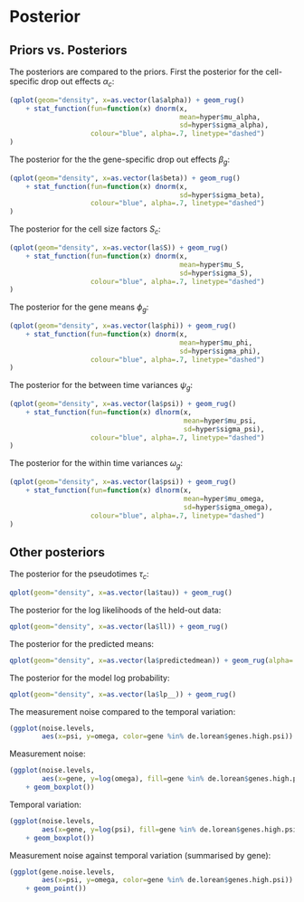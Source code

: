 
# Posterior


## Priors vs. Posteriors

The posteriors are compared to the priors. First the posterior for the cell-specific
drop out effects $\alpha_c$:
```r
(qplot(geom="density", x=as.vector(la$alpha)) + geom_rug()
    + stat_function(fun=function(x) dnorm(x,
                                          mean=hyper$mu_alpha,
                                          sd=hyper$sigma_alpha),
                    colour="blue", alpha=.7, linetype="dashed")
)
```

The posterior for the the gene-specific drop out effects $\beta_g$:
```r
(qplot(geom="density", x=as.vector(la$beta)) + geom_rug()
    + stat_function(fun=function(x) dnorm(x,
                                          sd=hyper$sigma_beta),
                    colour="blue", alpha=.7, linetype="dashed")
)
```

The posterior for the cell size factors $S_c$:
```r
(qplot(geom="density", x=as.vector(la$S)) + geom_rug()
    + stat_function(fun=function(x) dnorm(x,
                                          mean=hyper$mu_S,
                                          sd=hyper$sigma_S),
                    colour="blue", alpha=.7, linetype="dashed")
)
```

The posterior for the gene means $\phi_g$:
```r
(qplot(geom="density", x=as.vector(la$phi)) + geom_rug()
    + stat_function(fun=function(x) dnorm(x,
                                          mean=hyper$mu_phi,
                                          sd=hyper$sigma_phi),
                    colour="blue", alpha=.7, linetype="dashed")
)
```

The posterior for the between time variances $\psi_g$:
```r
(qplot(geom="density", x=as.vector(la$psi)) + geom_rug()
    + stat_function(fun=function(x) dlnorm(x,
                                           mean=hyper$mu_psi,
                                           sd=hyper$sigma_psi),
                    colour="blue", alpha=.7, linetype="dashed")
)
```

The posterior for the within time variances $\omega_g$:
```r
(qplot(geom="density", x=as.vector(la$psi)) + geom_rug()
    + stat_function(fun=function(x) dlnorm(x,
                                           mean=hyper$mu_omega,
                                           sd=hyper$sigma_omega),
                    colour="blue", alpha=.7, linetype="dashed")
)
```

## Other posteriors

The posterior for the pseudotimes $\tau_c$:
```r
qplot(geom="density", x=as.vector(la$tau)) + geom_rug()
```

The posterior for the log likelihoods of the held-out data:
```r
qplot(geom="density", x=as.vector(la$ll)) + geom_rug()
```

The posterior for the predicted means:
```r
qplot(geom="density", x=as.vector(la$predictedmean)) + geom_rug(alpha=.1)
```

The posterior for the model log probability:
```r
qplot(geom="density", x=as.vector(la$lp__)) + geom_rug()
```

The measurement noise compared to the temporal variation:
```r
(ggplot(noise.levels,
        aes(x=psi, y=omega, color=gene %in% de.lorean$genes.high.psi)) + geom_point())
```

Measurement noise:
```r
(ggplot(noise.levels,
        aes(x=gene, y=log(omega), fill=gene %in% de.lorean$genes.high.psi))
    + geom_boxplot())
```

Temporal variation:
```r
(ggplot(noise.levels,
        aes(x=gene, y=log(psi), fill=gene %in% de.lorean$genes.high.psi))
    + geom_boxplot())
```

Measurement noise against temporal variation (summarised by gene):
```r
(ggplot(gene.noise.levels,
        aes(x=psi, y=omega, color=gene %in% de.lorean$genes.high.psi))
    + geom_point())
```

